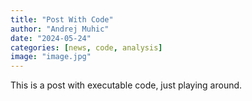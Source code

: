 ```yaml
---
title: "Post With Code"
author: "Andrej Muhic"
date: "2024-05-24"
categories: [news, code, analysis]
image: "image.jpg"
---
```


This is a post with executable code, just playing around.
